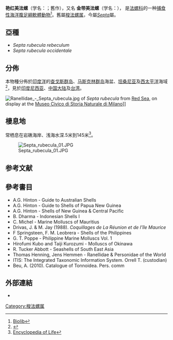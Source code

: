 {{Speciesbox
 | image = Septa rubecula.jpg
 | image_caption = Apertural view of ''Septa rubecula'' (Linnaeus, 1758)
 | taxon = Septa rubecula
 | authority = ([[卡尔·林奈|Linnaeus]], 1758)
 | synonyms_ref = {{r|WoRMS_476590|AA}}
 | synonyms =
* ''[[Cymatium|Cymatium]] rubeculum'' {{small|(Linnaeus, 1758)}}
* ''Cymatium scarlatina'' {{small|Perry, G., 1811}}{{r|AA}}
* ''[[Lampusia|Lampusia]] rubecula'' {{small|(Linnaeus, 1758)}}
* ''[[Murex|Murex]] rubecula'' {{small|Linnaeus, 1758}}（原來組合）
* ''Septa scarlatina'' {{small|Perry, 1810}}（異名）
* ''[[Triton|Triton]]'' (''Lampusia'') [[rubecula|rubecula]] {{small|(Linnaeus, 1758)}}
* ''Triton rubeculatum'' {{small|Liénard, E., 1877}}{{r|AA}}
}}

'''艳红美法螺'''（学名：''{{lang|la|Septa rubecula}}''{{r|shell_744}}；舊作''{{lang|la|Cymatium rubeculum}}''{{r|shell_744}}），又名
'''金带美法螺'''（学名：''{{lang|la|Cymatium flaveolum}}''）{{r|shell_730}}，
是[[法螺科|法螺科]]的一种[[捕食|捕食性]][[海洋生物|海洋]][[腹足綱|腹足綱]][[軟體動物|軟體動物]]{{r|WoRMS_476590|AA}}<ref>[https://www.biolib.cz/en/taxon/id545263/ Biolib]</ref>。舊屬[[梭法螺属|梭法螺属]]{{r|shell_744|shell_730}}，今屬''[[Septa|Septa]]''屬{{r|WoRMS_476590}}。

==亞種==
* ''Septa rubecula rebeculum''
* ''Septa rubecula occidentale''

==分佈==
本物種分佈於[[印度洋|印度洋]]的[[查戈斯群岛|查戈斯群岛]]、[[马斯克林群岛|马斯克林群岛]]海盆、[[坦桑尼亚|坦桑尼亚]]及[[西太平洋|西太平洋]]海域{{r|AA}}<ref>{{cite book |url={{google books |id=qU3wAAAAMAAJ |plainurl=yes |pg=PA34 |dq=septa+rubecula}} |title=U.S. Geological Survey Professional Paper |language=en }}</ref>，見於[[印度尼西亚|印度尼西亚]]{{r|shell_744}}、[[中国大陆|中国大陆]]{{r|shell_744}}及[[台湾|台湾]]{{r|shell_744|shell_730|TaiBIF_315044|TaiBNET_315044}}。

[[File:Ranellidae_-_Septa_rubecula.jpg|thumb]] of ''Septa rubecula'' from [[Red_Sea|Red Sea]], on display at the [[Museo_Civico_di_Storia_Naturale_di_Milano|Museo Civico di Storia Naturale di Milano]]]]

==棲息地==
常栖息在岩礁海岸{{r|shell_744|shell_730}}、浅海{{r|shell_744}}水深.5米到145米<ref>[http://eol.org/pages/593687/details Encyclopedia of Life]</ref>。

[[File:Septa_rubecula_01.JPG|thumb]]

==参考文献==
{{reflist|refs=
<ref name=AA>{{gastropods.com|key=2|id=32|title=''Cymatium (Septa) rubeculum''|access-date=2010-11-09 }}</ref>
<ref name="shell_730">{{cite web|url=http://shell.sinica.edu.tw/chinese/shellbase_detail.php?science_no=730|title=国际贝库：金带美法螺|publisher=台湾贝类资料库|access-date=2009-08-11}}</ref>
<ref name="shell_744">{{cite web|url=http://shell.sinica.edu.tw/chinese/shellbase_detail.php?science_no=744|title=国际贝库：艳红美法螺|publisher=台湾贝类资料库|access-date=2009-08-11}}</ref>
<ref name="TaiBIF_315044">{{TaiBIF| zh=豔紅美法螺 | id=315044 | binomial=Cymatium rubeculum | authority=Linnaeus, 1758 | var= | access-date=2013-1-24}}</ref>
<ref name="TaiBNET_315044">{{TaiBNET| zh=豔紅美法螺 | id=315044 | binomial=Cymatium rubeculum | authority=Linnaeus, 1758 | var= | access-date=2013-1-24}}</ref>
<ref name="WoRMS_476590">{{WoRMS |id=476590 |title=''Septa rubecula'' (Linnaeus, 1758) |db=MolluscaBase |date=2010-05-12 |access-date=2018-10-16 }}</ref>
}}

==參考書目==
* A.G. Hinton - Guide to Australian Shells
* A.G. Hinton - Guide to Shells of Papua New Guinea
* A.G. Hinton - Shells of New Guinea & Central Pacific
* B. Dharma - Indonesian Shells I
* C. Michel - Marine Molluscs of Mauritius
* Drivas, J. & M. Jay (1988). ''Coquillages de La Réunion et de l'île Maurice''
* F Springsteen, F. M. Leobrera - Shells of the Philippines
* G. T. Poppe - Philippine Marine Molluscs Vol. 1
* Hirofumi Kubo and Taiji Kurozumi - Molluscs of Okinawa
* R. Tucker Abbott - Seashells of South East Asia
* Thomas Henning, Jens Hemmen - Ranellidae & Personidae of the World
* ITIS: The Integrated Taxonomic Information System. Orrell T. (custodian)
* Beu, A. (2010). Catalogue of Tonnoidea. Pers. comm

==外部連結==
{{commonscat|Septa rubecula}}
* {{wikispecies-inline|Septa rubecula|豔紅美法螺}}
{{Taxonbar|from=Q3171226}}
[[Category:梭法螺属|Category:梭法螺属]]
{{Mollusc-stub}}